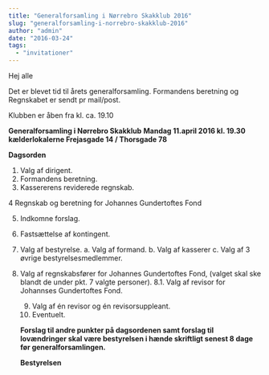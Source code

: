 ```yaml
---
title: "Generalforsamling i Nørrebro Skakklub 2016"
slug: "generalforsamling-i-norrebro-skakklub-2016"
author: "admin"
date: "2016-03-24"
tags: 
  - "invitationer"
---
```


Hej alle

Det er blevet tid til årets generalforsamling. Formandens beretning og Regnskabet er sendt pr mail/post.

Klubben er åben fra kl. ca. 19.10

**Generalforsamling i Nørrebro Skakklub** **Mandag 11.april 2016 kl. 19.30** **kælderlokalerne Frejasgade 14 / Thorsgade 78**

**Dagsorden** 

1. Valg af dirigent.
2. Formandens beretning.
3. Kassererens reviderede regnskab.

4 Regnskab og beretning for Johannes Gundertoftes Fond

5. Indkomne forslag.
6. Fastsættelse af kontingent.
7. Valg af bestyrelse. a. Valg af formand. b. Valg af kasserer c. Valg af 3 øvrige bestyrelsesmedlemmer.
8. Valg af regnskabsfører for Johannes Gundertoftes Fond, (valget skal ske blandt de under pkt. 7 valgte personer). 8.1. Valg af revisor for Johannses Gundertoftes Fond.
    
    9. Valg af én revisor og én revisorsuppleant.
    10. Eventuelt.
    
    **Forslag til andre punkter på dagsordenen samt forslag til lovændringer skal være bestyrelsen i hænde skriftligt senest 8 dage før generalforsamlingen.**
    
    **Bestyrelsen**
